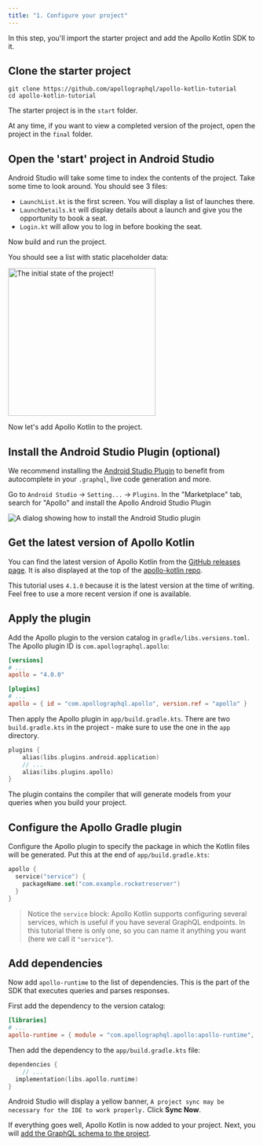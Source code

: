 ```yaml
---
title: "1. Configure your project"
---
```


In this step, you'll import the starter project and add the Apollo Kotlin SDK to it.

## Clone the starter project

```
git clone https://github.com/apollographql/apollo-kotlin-tutorial
cd apollo-kotlin-tutorial
```

The starter project is in the `start` folder. 

At any time, if you want to view a completed version of the project, open the project in the `final` folder.

## Open the 'start' project in Android Studio

Android Studio will take some time to index the contents of the project. Take some time to look around. You should see 3 files:

* `LaunchList.kt` is the first screen. You will display a list of launches there.
* `LaunchDetails.kt` will display details about a launch and give you the opportunity to book a seat.
* `Login.kt` will allow you to log in before booking the seat.

Now build and run the project.

You should see a list with static placeholder data:

<img src="images/initial.png" alt="The initial state of the project!" class="screenshot" width="300"/>

Now let's add Apollo Kotlin to the project.

## Install the Android Studio Plugin (optional)

We recommend installing the [Android Studio Plugin](https://www.apollographql.com/docs/kotlin/testing/android-studio-plugin/) to benefit from autocomplete in your `.graphql`, live code generation and more.

Go to `Android Studio` -> `Setting...` -> `Plugins`. In the "Marketplace" tab, search for "Apollo" and install the Apollo Android Studio Plugin

<img src="images/add-ij-plugin.png" alt="A dialog showing how to install the Android Studio plugin" class="screenshot"/>

## Get the latest version of Apollo Kotlin

You can find the latest version of Apollo Kotlin from the [GitHub releases page](https://github.com/apollographql/apollo-kotlin/releases). It is also displayed at the top of the [apollo-kotlin repo](https://github.com/apollographql/apollo-kotlin/).

This tutorial uses `4.1.0` because it is the latest version at the time of writing. Feel free to use a more recent version if one is available.

## Apply the plugin

Add the Apollo plugin to the version catalog in `gradle/libs.versions.toml`. The Apollo plugin ID is `com.apollographql.apollo`:

```toml title="gradle/libs.versions.toml"
[versions]
# ...
apollo = "4.0.0"

[plugins]
# ...
apollo = { id = "com.apollographql.apollo", version.ref = "apollo" }
```

Then apply the Apollo plugin in `app/build.gradle.kts`. There are two `build.gradle.kts` in the project - make sure to use the one in the `app` directory.

```kotlin title="app/build.gradle.kts"
plugins {
    alias(libs.plugins.android.application)
    // ...
    alias(libs.plugins.apollo)
}
```

The plugin contains the compiler that will generate models from your queries when you build your project.

## Configure the Apollo Gradle plugin

Configure the Apollo plugin to specify the package in which the Kotlin files will be generated. Put this at the end of `app/build.gradle.kts`:

```kotlin title="app/build.gradle.kts"
apollo {
  service("service") {
    packageName.set("com.example.rocketreserver")
  }
}
```

> Notice the `service` block: Apollo Kotlin supports configuring several services, which is useful if you have several GraphQL endpoints. In this tutorial there is only one, so you can name it anything you want (here we call it `"service"`). 

## Add dependencies

Now add `apollo-runtime` to the list of dependencies. This is the part of the SDK that executes queries and parses responses.

First add the dependency to the version catalog:

```toml title="gradle/libs.versions.toml"
[libraries]
# ...
apollo-runtime = { module = "com.apollographql.apollo:apollo-runtime", version.ref = "apollo"}
```

Then add the dependency to the `app/build.gradle.kts` file:

```kotlin title="app/build.gradle.kts"
dependencies {
    // ...
  implementation(libs.apollo.runtime)
}
```

Android Studio will display a yellow banner, `A project sync may be necessary for the IDE to work properly.` Click **Sync Now**.

If everything goes well, Apollo Kotlin is now added to your project. Next, you will [add the GraphQL schema to the project](02-add-the-graphql-schema).
